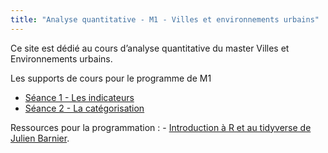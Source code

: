 ```yaml
---
title: "Analyse quantitative - M1 - Villes et environnements urbains"
---
```


Ce site est dédié au cours d'analyse quantitative du master Villes et Environnements urbains. 

Les supports de cours pour le programme de M1

-   [Séance 1 - Les indicateurs](supportspdf/M1S1.pdf)
-   [Séance 2 - La catégorisation](supportspdf/M1S2.pdf)


Ressources pour la programmation :
-   [Introduction à R et au tidyverse de Julien Barnier](https://juba.github.io/tidyverse/).
